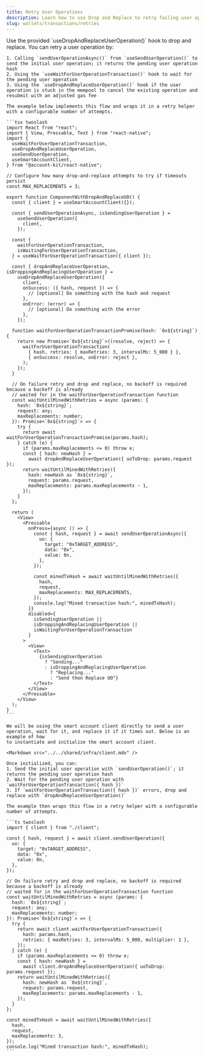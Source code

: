```yaml
---
title: Retry User Operations
description: Learn how to use Drop and Replace to retry failing user operations.
slug: wallets/transactions/retries
---
```


<Markdown src="../../shared/infra/drop-and-replace-description.mdx" />

<Tabs>
  <Tab title="React">
    Use the provided `useDropAndReplaceUserOperation()` hook to drop and replace. You can retry a user operation by:

    1. Calling `sendUserOperationAsync()` from `useSendUserOperation()` to send the initial user operation; it returns the pending user operation hash
    2. Using the `useWaitForUserOperationTransaction()` hook to wait for the pending user operation
    3. Using the `useDropAndReplaceUserOperation()` hook if the user operation is stuck in the mempool to cancel the existing operation and resubmit with an adjusted gas fee

    The example below implements this flow and wraps it in a retry helper with a configurable number of attempts.

    ```tsx twoslash
    import React from "react";
    import { View, Pressable, Text } from "react-native";
    import {
      useWaitForUserOperationTransaction,
      useDropAndReplaceUserOperation,
      useSendUserOperation,
      useSmartAccountClient,
    } from "@account-kit/react-native";

    // Configure how many drop-and-replace attempts to try if timeouts persist
    const MAX_REPLACEMENTS = 3;

    export function ComponentWithDropAndReplaceUO() {
      const { client } = useSmartAccountClient({});

      const { sendUserOperationAsync, isSendingUserOperation } =
        useSendUserOperation({
          client,
        });

      const {
        waitForUserOperationTransaction,
        isWaitingForUserOperationTransaction,
      } = useWaitForUserOperationTransaction({ client });

      const { dropAndReplaceUserOperation, isDroppingAndReplacingUserOperation } =
        useDropAndReplaceUserOperation({
          client,
          onSuccess: ({ hash, request }) => {
            // [optional] Do something with the hash and request
          },
          onError: (error) => {
            // [optional] Do something with the error
          },
        });

      function waitForUserOperationTransactionPromise(hash: `0x${string}`) {
        return new Promise<`0x${string}`>((resolve, reject) => {
          waitForUserOperationTransaction(
            { hash, retries: { maxRetries: 3, intervalMs: 5_000 } },
            { onSuccess: resolve, onError: reject },
          );
        });
      }

      // On failure retry and drop and replace, no backoff is required because a backoff is already
      // waited for in the waitForUserOperationTransaction function
      const waitUntilMinedWithRetries = async (params: {
        hash: `0x${string}`;
        request: any;
        maxReplacements: number;
      }): Promise<`0x${string}`> => {
        try {
          return await waitForUserOperationTransactionPromise(params.hash);
        } catch (e) {
          if (params.maxReplacements <= 0) throw e;
          const { hash: newHash } =
            await dropAndReplaceUserOperation({ uoToDrop: params.request });
          return waitUntilMinedWithRetries({
            hash: newHash as `0x${string}`,
            request: params.request,
            maxReplacements: params.maxReplacements - 1,
          });
        }
      };

      return (
        <View>
          <Pressable
            onPress={async () => {
              const { hash, request } = await sendUserOperationAsync({
                uo: {
                  target: "0xTARGET_ADDRESS",
                  data: "0x",
                  value: 0n,
                },
              });

              const minedTxHash = await waitUntilMinedWithRetries({
                hash,
                request,
                maxReplacements: MAX_REPLACEMENTS,
              });
              console.log("Mined transaction hash:", minedTxHash);
            }}
            disabled={
              isSendingUserOperation ||
              isDroppingAndReplacingUserOperation ||
              isWaitingForUserOperationTransaction
            }
          >
            <View>
              <Text>
                {isSendingUserOperation
                  ? "Sending..."
                  : isDroppingAndReplacingUserOperation
                    ? "Replacing..."
                    : "Send then Replace UO"}
              </Text>
            </View>
          </Pressable>
        </View>
      );
    }
    ```

  </Tab>
  <Tab title="JavaScript">
  
    We will be using the smart account client directly to send a user operation, wait for it, and replace it if it times out. Below is an example of how
    to instantiate and initialize the smart account client.

    <Markdown src="../../shared/infra/client.mdx" />

    Once initialized, you can:
    1. Send the initial user operation with `sendUserOperation()`; it returns the pending user operation hash
    2. Wait for the pending user operation with `waitForUserOperationTransaction({ hash })`
    3. If `waitForUserOperationTransaction({ hash })` errors, drop and replace with `dropAndReplaceUserOperation()`

    The example then wraps this flow in a retry helper with a configurable number of attempts.

    ```ts twoslash
    import { client } from "./client";

    const { hash, request } = await client.sendUserOperation({
      uo: {
        target: "0xTARGET_ADDRESS",
        data: "0x",
        value: 0n,
      },
    });

    // On failure retry and drop and replace, no backoff is required because a backoff is already
    // waited for in the waitForUserOperationTransaction function
    const waitUntilMinedWithRetries = async (params: {
      hash: `0x${string}`;
      request: any;
      maxReplacements: number;
    }): Promise<`0x${string}`> => {
      try {
        return await client.waitForUserOperationTransaction({
          hash: params.hash,
          retries: { maxRetries: 3, intervalMs: 5_000, multiplier: 1 },
        });
      } catch (e) {
        if (params.maxReplacements <= 0) throw e;
        const { hash: newHash } =
          await client.dropAndReplaceUserOperation({ uoToDrop: params.request });
        return waitUntilMinedWithRetries({
          hash: newHash as `0x${string}`,
          request: params.request,
          maxReplacements: params.maxReplacements - 1,
        });
      }
    };

    const minedTxHash = await waitUntilMinedWithRetries({
      hash,
      request,
      maxReplacements: 3,
    });
    console.log("Mined transaction hash:", minedTxHash);
    ```

  </Tab>
</Tabs>
